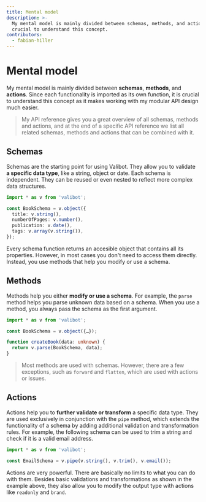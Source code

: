 ```yaml
---
title: Mental model
description: >-
  My mental model is mainly divided between schemas, methods, and actions. It is
  crucial to understand this concept.
contributors:
  - fabian-hiller
---
```



# Mental model

My mental model is mainly divided between **schemas**, **methods**, and **actions**. Since each functionality is imported as its own function, it is crucial to understand this concept as it makes working with my modular API design much easier.

<MentalModelDark
  alt="Code example with a schema, method and actions"
  class="hidden dark:block"
/>
<MentalModelLight
  alt="Code example with a schema, method and actions"
  class="dark:hidden"
/>

> My <Link href="/api/">API reference</Link> gives you a great overview of all schemas, methods and actions, and at the end of a specific API reference we list all related schemas, methods and actions that can be combined with it.

## Schemas

Schemas are the starting point for using Valibot. They allow you to validate **a specific data type**, like a string, object or date. Each schema is independent. They can be reused or even nested to reflect more complex data structures.

```ts
import * as v from 'valibot';

const BookSchema = v.object({
  title: v.string(),
  numberOfPages: v.number(),
  publication: v.date(),
  tags: v.array(v.string()),
});
```

Every schema function returns an accesible object that contains all its properties. However, in most cases you don't need to access them directly. Instead, you use methods that help you modify or use a schema.

## Methods

Methods help you either **modify or use a schema**. For example, the <Link href="/api/parse/">`parse`</Link> method helps you parse unknown data based on a schema. When you use a method, you always pass the schema as the first argument.

```ts
import * as v from 'valibot';

const BookSchema = v.object({…});

function createBook(data: unknown) {
  return v.parse(BookSchema, data);
}
```

> Most methods are used with schemas. However, there are a few exceptions, such as <Link href="/api/forward/">`forward`</Link> and <Link href="/api/flatten/">`flatten`</Link>, which are used with actions or issues.

## Actions

Actions help you to **further validate or transform** a specific data type. They are used exclusively in conjunction with the <Link href="/api/pipe/">`pipe`</Link> method, which extends the functionality of a schema by adding additional validation and transformation rules. For example, the following schema can be used to trim a string and check if it is a valid email address.

```ts
import * as v from 'valibot';

const EmailSchema = v.pipe(v.string(), v.trim(), v.email());
```

Actions are very powerful. There are basically no limits to what you can do with them. Besides basic validations and transformations as shown in the example above, they also allow you to modify the output type with actions like <Link href="/api/readonly/">`readonly`</Link> and <Link href="/api/brand/">`brand`</Link>.
